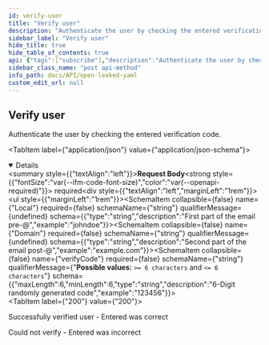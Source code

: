```yaml
---
id: verify-user
title: "Verify user"
description: "Authenticate the user by checking the entered verification code."
sidebar_label: "Verify user"
hide_title: true
hide_table_of_contents: true
api: {"tags":["subscribe"],"description":"Authenticate the user by checking the entered verification code.","requestBody":{"content":{"application/json":{"schema":{"allOf":[{"title":"VerifySubscribeRequestBody"},{"type":"object","properties":{"Local":{"type":"string","description":"First part of the email pre-@","example":"johndoe"},"Domain":{"type":"string","description":"Second part of the email post-@","example":"example.com"},"verifyCode":{"maxLength":6,"minLength":6,"type":"string","description":"6-Digit randomly generated code","example":"123456"}},"example":{"local":"example","domain":"example.com","verifycode":123456},"title":"Subscribe"}]}}},"required":true},"responses":{"200":{"description":"Successfully verified user - Entered was correct"},"400":{"description":"Could not verify - Entered was incorrect"}},"security":[{"basicAuth":[]}],"method":"post","path":"/api/subscribe/verify","servers":[{"url":"https://virtserver.swaggerhub.com/Peetzie/OpenLeaked/1.7.1","description":"SwaggerHub API Auto Mocking"},{"url":"https://localhost","description":"Local running server"},{"url":"https://open-leaked.compute.dtu.dk","description":"DTU Compute VPN Required"}],"securitySchemes":{"basicAuth":{"type":"http","scheme":"basic"}},"jsonRequestBodyExample":{"local":"example","domain":"example.com","verifycode":123456},"info":{"title":"Open Leaked YAML","description":"## Introduction\nThis API is documented in **OpenAPI** format. \n\n## OpenAPI Specification\nThis API is documented in **OpenAPI format** and is based on\n[Petstore sample](http://petstore.swagger.io/) provided by [swagger.io](http://swagger.io) team.\n\n## Authentication\nThe application makes uses of build in authentication. Some of the client calls will be restricted. Use the HTTP basic form to authorize. ","contact":{"name":"Open Leaked","url":"https://github.com/Open-Leaked/Monorepo","email":"openleaked@gmail.com"},"license":{"name":"Apache 2.0","url":"http://www.apache.org/licenses/LICENSE-2.0.html"},"version":"3.0.0","x-logo":{"url":"https://raw.githubusercontent.com/Open-Leaked/Monorepo/main/Assets/logo/png/logo-white.png?token=GHSAT0AAAAAACB2FNOUZBLHC6LN6IMED47EZC3SB3Q","altText":"Open-Leaked Logo"}},"postman":{"name":"Verify user","description":{"content":"Authenticate the user by checking the entered verification code.","type":"text/plain"},"url":{"path":["api","subscribe","verify"],"host":["{{baseUrl}}"],"query":[],"variable":[]},"header":[{"key":"Content-Type","value":"application/json"}],"method":"POST","body":{"mode":"raw","raw":"\"\"","options":{"raw":{"language":"json"}}},"auth":{"type":"basic","basic":[{"type":"any","value":"<Basic Auth Username>","key":"username"},{"type":"any","value":"<Basic Auth Password>","key":"password"}]}}}
sidebar_class_name: "post api-method"
info_path: docs/API/open-leaked-yaml
custom_edit_url: null
---
```



## Verify user



Authenticate the user by checking the entered verification code.

<MimeTabs><TabItem label={"application/json"} value={"application/json-schema"}><details style={{}} data-collapsed={false} open={true}><summary style={{"textAlign":"left"}}><strong>Request Body</strong><strong style={{"fontSize":"var(--ifm-code-font-size)","color":"var(--openapi-required)"}}> required</strong></summary><div style={{"textAlign":"left","marginLeft":"1rem"}}></div><ul style={{"marginLeft":"1rem"}}><SchemaItem collapsible={false} name={"Local"} required={false} schemaName={"string"} qualifierMessage={undefined} schema={{"type":"string","description":"First part of the email pre-@","example":"johndoe"}}></SchemaItem><SchemaItem collapsible={false} name={"Domain"} required={false} schemaName={"string"} qualifierMessage={undefined} schema={{"type":"string","description":"Second part of the email post-@","example":"example.com"}}></SchemaItem><SchemaItem collapsible={false} name={"verifyCode"} required={false} schemaName={"string"} qualifierMessage={"**Possible values:** `>= 6 characters` and `<= 6 characters`"} schema={{"maxLength":6,"minLength":6,"type":"string","description":"6-Digit randomly generated code","example":"123456"}}></SchemaItem></ul></details></TabItem></MimeTabs><div><ApiTabs><TabItem label={"200"} value={"200"}><div>

Successfully verified user - Entered was correct

</div><div></div></TabItem><TabItem label={"400"} value={"400"}><div>

Could not verify - Entered was incorrect

</div><div></div></TabItem></ApiTabs></div>
      